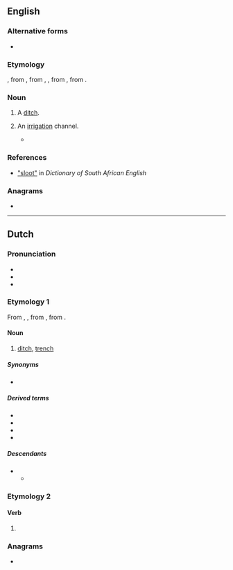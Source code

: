 ==English==

===Alternative forms===
* {{alt|en|sluit}}

===Etymology===
{{bor+|en|af|sloot}}, from {{der|en|nl|sloot}}, from {{der|nl|dum|slote}}, {{m|dum|sloot}}, from {{der|nl|odt|*slōt}}, from {{der|nl|gmw-pro|*slaut}}.

===Noun===
{{en-noun}}

# {{lb|en|South Africa}} A [[ditch]].
# {{lb|en|South Africa|archaic}} An [[irrigation]] channel.
#* {{quote-journal|en|date=April 26, 1901|url=https://www.biodiversitylibrary.org/bibliography/69252|journal=The Agricultural Journal and Mining Record|volume=4|issue=4|page=101|title=The March Rains|passage=Gorton, Ixopo, continues to suffer from prolonged drought.  The Ixopo has not been so low for the last fifty years.  Some '''sluits''' around here have ceased running.}}

===References===
* [https://dsae.co.za/entry/sloot/e06622 "sloot"] in ''Dictionary of South African English''

===Anagrams===
* {{anagrams|en|a=loost|loots|lotos|sotol|stool|tools|tosol}}

----

==Dutch==
{{wikipedia|lang=nl}}

===Pronunciation===
* {{IPA|nl|/sloːt/}}
* {{audio|nl|Nl-sloot.ogg|Audio}}
* {{rhymes|nl|oːt|s=1}}

===Etymology 1===
From {{inh|nl|dum|slote}}, {{m|dum|sloot}}, from {{inh|nl|odt|*slōt}}, from {{inh|nl|gmw-pro|*slaut}}.

====Noun====
{{nl-noun|f|-en|slootje}}

# [[ditch]], [[trench]]

=====Synonyms=====
* {{l|nl|greppel}}

=====Derived terms=====
* {{l|nl|slootwater}}
* {{l|nl|in zeven sloten tegelijk lopen}}
* {{l|nl|geen oude koeien uit de sloot halen}}
* {{l|nl|met de hakken over de sloot}}

=====Descendants=====
* {{desc|af|sloot}}
** {{desc|en|sloot|alts=1|bor=1}}

===Etymology 2===
{{nonlemma}}

====Verb====
{{head|nl|verb form}}

# {{nl-verb form of|n=sg|t=past|m=ind|sluiten}}

===Anagrams===
* {{l|nl|loost}}